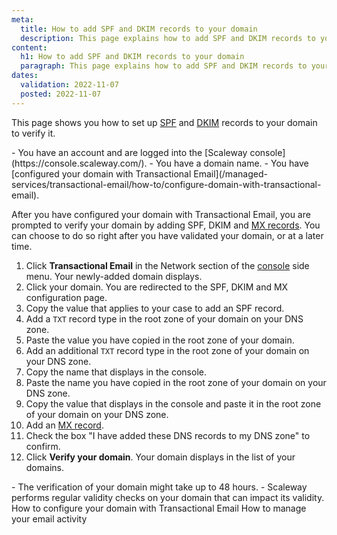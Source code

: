 ```yaml
---
meta:
  title: How to add SPF and DKIM records to your domain
  description: This page explains how to add SPF and DKIM records to your domain
content:
  h1: How to add SPF and DKIM records to your domain
  paragraph: This page explains how to add SPF and DKIM records to your domain
dates:
  validation: 2022-11-07
  posted: 2022-11-07
---
```


This page shows you how to set up [SPF](/managed-services/transactional-email/concepts/#spf-record) and [DKIM](/managed-services/transactional-email/concepts/#dkim-record) records to your domain to verify it.

<Message type="requirement">
  - You have an account and are logged into the [Scaleway console](https://console.scaleway.com/).
  - You have a domain name.
  - You have [configured your domain with Transactional Email](/managed-services/transactional-email/how-to/configure-domain-with-transactional-email).
</Message>


After you have configured your domain with Transactional Email, you are prompted to verify your domain by adding SPF, DKIM and [MX records](/managed-services/transactional-email/how-to/add-mx-records-to-your-domain). You can choose to do so right after you have validated your domain, or at a later time.


1. Click **Transactional Email** in the Network section of the [console](https://console.scaleway.com/) side menu. Your newly-added domain displays.
2. Click your domain. You are redirected to the SPF, DKIM and MX configuration page.
3. Copy the value that applies to your case to add an SPF record.
    <Lightbox src="scaleway_spf_record_different_values.webp" alt="" />
4. Add a `TXT` record type in the root zone of your domain on your DNS zone.
5. Paste the value you have copied in the root zone of your domain.
    <Lightbox src="scaleway_spf_record.webp" alt="" />
6. Add an additional `TXT` record type in the root zone of your domain on your DNS zone.
7. Copy the name that displays in the console.
    <Lightbox src="scaleway_dkim_record_name.webp" alt="" />
8. Paste the name you have copied in the root zone of your domain on your DNS zone.
9. Copy the value that displays in the console and paste it in the root zone of your domain on your DNS zone.
    <Lightbox src="scaleway_dkim_record_name_value.webp" alt="" />
10. Add an [MX record](/managed-services/transactional-email/how-to/add-mx-record-to-your-domain).
11. Check the box "I have added these DNS records to my DNS zone" to confirm.
12. Click **Verify your domain**. Your domain displays in the list of your domains.

<Message type="important">
 - The verification of your domain might take up to 48 hours.
 - Scaleway performs regular validity checks on your domain that can impact its validity.
</Message>


<Navigation title="See Also">
  <PreviousButton to="/managed-services/transactional-email/how-to/configure-domain-with-transactional-email/">How to configure your domain with Transactional Email</PreviousButton>
  <NextButton to="/managed-services/transactional-email/how-to/manage-email-activity/">How to manage your email activity</NextButton>
</Navigation>
